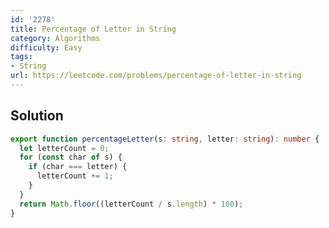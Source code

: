 ```yaml
---
id: '2278'
title: Percentage of Letter in String
category: Algorithms
difficulty: Easy
tags:
- String
url: https://leetcode.com/problems/percentage-of-letter-in-string
---
```


## Solution

```typescript filename="solution.ts" copy
export function percentageLetter(s: string, letter: string): number {
  let letterCount = 0;
  for (const char of s) {
    if (char === letter) {
      letterCount += 1;
    }
  }
  return Math.floor((letterCount / s.length) * 100);
}
```

